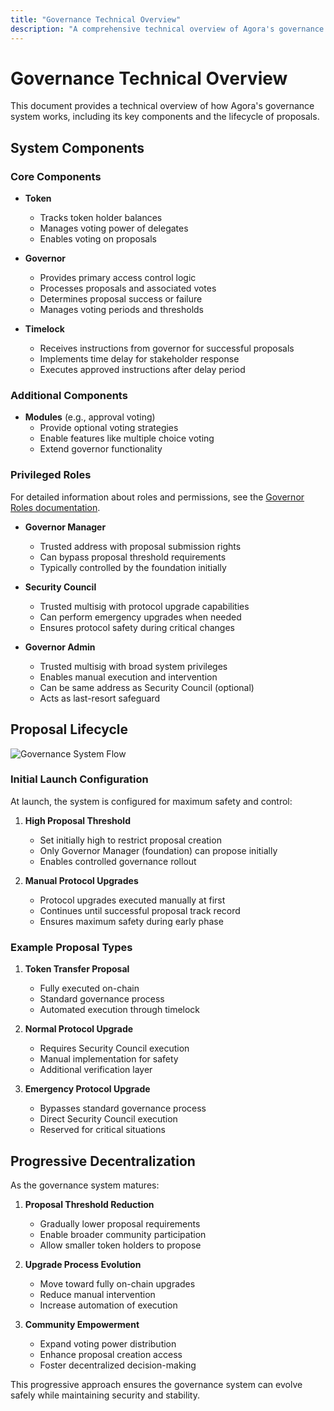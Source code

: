 ```yaml
---
title: "Governance Technical Overview"
description: "A comprehensive technical overview of Agora's governance system components and lifecycle"
---
```


# Governance Technical Overview

This document provides a technical overview of how Agora's governance system works, including its key components and the lifecycle of proposals.

## System Components

### Core Components

- **Token**
  - Tracks token holder balances
  - Manages voting power of delegates
  - Enables voting on proposals

- **Governor**
  - Provides primary access control logic
  - Processes proposals and associated votes
  - Determines proposal success or failure
  - Manages voting periods and thresholds

- **Timelock**
  - Receives instructions from governor for successful proposals
  - Implements time delay for stakeholder response
  - Executes approved instructions after delay period

### Additional Components

- **Modules** (e.g., approval voting)
  - Provide optional voting strategies
  - Enable features like multiple choice voting
  - Extend governor functionality

### Privileged Roles

For detailed information about roles and permissions, see the [Governor Roles documentation](/agora-governor/agora-governor-roles).

- **Governor Manager**
  - Trusted address with proposal submission rights
  - Can bypass proposal threshold requirements
  - Typically controlled by the foundation initially

- **Security Council**
  - Trusted multisig with protocol upgrade capabilities
  - Can perform emergency upgrades when needed
  - Ensures protocol safety during critical changes

- **Governor Admin**
  - Trusted multisig with broad system privileges
  - Enables manual execution and intervention
  - Can be same address as Security Council (optional)
  - Acts as last-resort safeguard

## Proposal Lifecycle

![Governance System Flow](/images/governance/flow.png)

### Initial Launch Configuration

At launch, the system is configured for maximum safety and control:

1. **High Proposal Threshold**
   - Set initially high to restrict proposal creation
   - Only Governor Manager (foundation) can propose initially
   - Enables controlled governance rollout

2. **Manual Protocol Upgrades**
   - Protocol upgrades executed manually at first
   - Continues until successful proposal track record
   - Ensures maximum safety during early phase

### Example Proposal Types

1. **Token Transfer Proposal**
   - Fully executed on-chain
   - Standard governance process
   - Automated execution through timelock

2. **Normal Protocol Upgrade**
   - Requires Security Council execution
   - Manual implementation for safety
   - Additional verification layer

3. **Emergency Protocol Upgrade**
   - Bypasses standard governance process
   - Direct Security Council execution
   - Reserved for critical situations

## Progressive Decentralization

As the governance system matures:

1. **Proposal Threshold Reduction**
   - Gradually lower proposal requirements
   - Enable broader community participation
   - Allow smaller token holders to propose

2. **Upgrade Process Evolution**
   - Move toward fully on-chain upgrades
   - Reduce manual intervention
   - Increase automation of execution

3. **Community Empowerment**
   - Expand voting power distribution
   - Enhance proposal creation access
   - Foster decentralized decision-making

This progressive approach ensures the governance system can evolve safely while maintaining security and stability.
